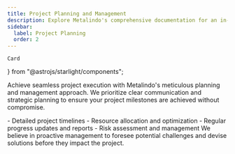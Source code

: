 ```yaml
---
title: Project Planning and Management
description: Explore Metalindo's comprehensive documentation for an in-depth look at our premium tools and construction services. 
sidebar:
  label: Project Planning
  order: 2
---
```


    Card
} from "@astrojs/starlight/components";

Achieve seamless project execution with Metalindo's meticulous planning and management approach. We prioritize clear communication and strategic planning to ensure your project milestones are achieved without compromise.

<Card title="Our planning and management services include:" icon="seti:notebook">
    - Detailed project timelines
    - Resource allocation and optimization
    - Regular progress updates and reports
    - Risk assessment and management
</Card>
We believe in proactive management to foresee potential challenges and devise solutions before they impact the project.